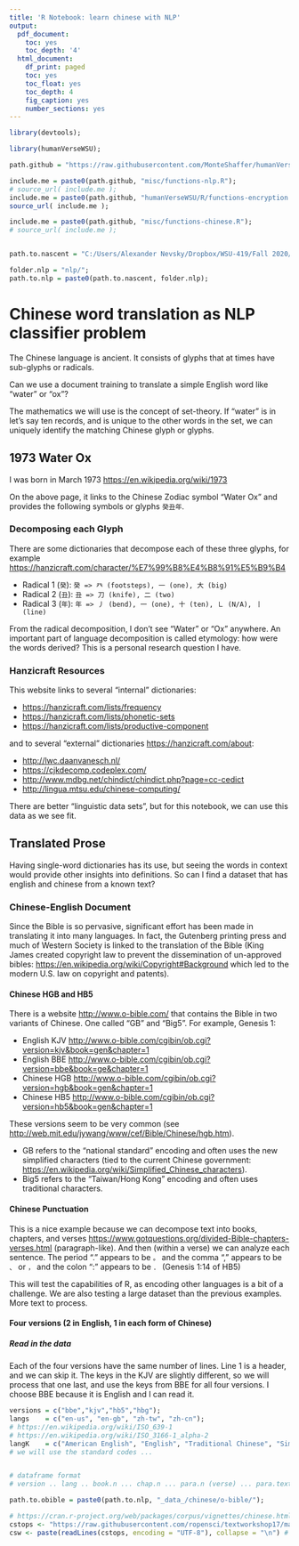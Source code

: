 ```yaml
---
title: 'R Notebook: learn chinese with NLP'
output:
  pdf_document:
    toc: yes
    toc_depth: '4'
  html_document:
    df_print: paged
    toc: yes
    toc_float: yes
    toc_depth: 4
    fig_caption: yes
    number_sections: yes
---
```


```r

library(devtools);

library(humanVerseWSU);

path.github = "https://raw.githubusercontent.com/MonteShaffer/humanVerseWSU/master/";

include.me = paste0(path.github, "misc/functions-nlp.R");
# source_url( include.me );
include.me = paste0(path.github, "humanVerseWSU/R/functions-encryption.R");
source_url( include.me );

include.me = paste0(path.github, "misc/functions-chinese.R");
# source_url( include.me );


path.to.nascent = "C:/Users/Alexander Nevsky/Dropbox/WSU-419/Fall 2020/__student_access__/unit_02_confirmatory_data_analysis/nascent/";

folder.nlp = "nlp/";
path.to.nlp = paste0(path.to.nascent, folder.nlp);


```

# Chinese word translation as NLP classifier problem

The Chinese language is ancient.  It consists of glyphs that at times have sub-glyphs or radicals. 

Can we use a document training to translate a simple English word like "water" or "ox"?

The mathematics we will use is the concept of set-theory.  If "water" is in let's say ten records, and is unique to the other words in the set, we can uniquely identify the matching Chinese glyph or glyphs.


## 1973 Water Ox 
I was born in March 1973 <https://en.wikipedia.org/wiki/1973>

On the above page, it links to the Chinese Zodiac symbol "Water Ox" and provides the following symbols or glyphs `癸丑年`.

### Decomposing each Glyph
There are some dictionaries that decompose each of these three glyphs, for example <https://hanzicraft.com/character/%E7%99%B8%E4%B8%91%E5%B9%B4>

- Radical 1 (`癸`): `癸 => 癶 (footsteps), 一 (one), 大 (big)`
- Radical 2 (`丑`): `丑 => 刀 (knife), 二 (two)`
- Radical 3 (`年`): `年 => 丿 (bend), 一 (one), 十 (ten), ㇗ (N/A), 丨 (line)`


From the radical decomposition, I don't see "Water" or "Ox" anywhere.  An important part of language decomposition is called etymology: how were the words derived?  This is a personal research question I have.


### Hanzicraft Resources
This website links to several "internal" dictionaries:

- <https://hanzicraft.com/lists/frequency>
- <https://hanzicraft.com/lists/phonetic-sets>
- <https://hanzicraft.com/lists/productive-component>

and to several "external" dictionaries <https://hanzicraft.com/about>:

- <http://lwc.daanvanesch.nl/>
- <https://cjkdecomp.codeplex.com/>
- <http://www.mdbg.net/chindict/chindict.php?page=cc-cedict>
- <http://lingua.mtsu.edu/chinese-computing/>

There are better "linguistic data sets", but for this notebook, we can use this data as we see fit.

## Translated Prose 

Having single-word dictionaries has its use, but seeing the words in context would provide other insights into definitions.  So can I find a dataset that has english and chinese from a known text?


### Chinese-English Document
Since the Bible is so pervasive, significant effort has been made in translating it into many languages.  In fact, the Gutenberg printing press and much of Western Society is linked to the translation of the Bible (King James created copyright law to prevent the dissemination of un-approved bibles: <https://en.wikipedia.org/wiki/Copyright#Background> which led to the modern U.S. law on copyright and patents).  

#### Chinese HGB and HB5
There is a website <http://www.o-bible.com/> that contains the Bible in two variants of Chinese.  One called "GB" and "Big5". For example, Genesis 1:

- English KJV <http://www.o-bible.com/cgibin/ob.cgi?version=kjv&book=gen&chapter=1>
- English BBE <http://www.o-bible.com/cgibin/ob.cgi?version=bbe&book=ge&chapter=1>
- Chinese HGB <http://www.o-bible.com/cgibin/ob.cgi?version=hgb&book=gen&chapter=1>
- Chinese HB5 <http://www.o-bible.com/cgibin/ob.cgi?version=hb5&book=gen&chapter=1>

These versions seem to be very common (see <http://web.mit.edu/jywang/www/cef/Bible/Chinese/hgb.htm>).  

- GB refers to the "national standard" encoding and often uses the new simplified characters (tied to the current Chinese government: <https://en.wikipedia.org/wiki/Simplified_Chinese_characters>).
- Big5 refers to the "Taiwan/Hong Kong" encoding and often uses traditional characters.

#### Chinese Punctuation
This is a nice example because we can decompose text into books, chapters, and verses <https://www.gotquestions.org/divided-Bible-chapters-verses.html> (paragraph-like).  And then (within a verse) we can analyze each sentence.  The period "." appears to be `。` and the comma "," appears to be `、` or `，` and the colon ":" appears to be `．`  (Genesis 1:14 of HB5)

This will test the capabilities of R, as encoding other languages is a bit of a challenge.  We are also testing a large dataset than the previous examples.  More text to process.

#### Four versions (2 in English, 1 in each form of Chinese)

##### Read in the data

Each of the four versions have the same number of lines.  Line 1 is a header, and we can skip it.  The keys in the KJV are slightly different, so we will process that one last, and use the keys from BBE for all four versions.  I choose BBE because it is English and I can read it.

```r

versions = c("bbe","kjv","hb5","hbg");
langs    = c("en-us", "en-gb", "zh-tw", "zh-cn");
# https://en.wikipedia.org/wiki/ISO_639-1
# https://en.wikipedia.org/wiki/ISO_3166-1_alpha-2
langK    = c("American English", "English", "Traditional Chinese", "Simplified Chinese");
# we will use the standard codes ...


# dataframe format
# version .. lang .. book.n ... chap.n ... para.n (verse) ... para.text (verse)

path.to.obible = paste0(path.to.nlp, "_data_/chinese/o-bible/");


```




```r

# https://cran.r-project.org/web/packages/corpus/vignettes/chinese.html
cstops <- "https://raw.githubusercontent.com/ropensci/textworkshop17/master/demos/chineseDemo/ChineseStopWords.txt"
csw <- paste(readLines(cstops, encoding = "UTF-8"), collapse = "\n") # download

```


